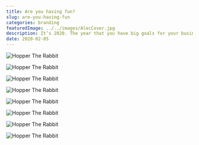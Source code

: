 ```yaml
---
title: Are you having fun?
slug: are-you-having-fun
categories: branding
featuredImage: ../../images/AlecCover.jpg
description: It’s 2020. The year that you have big goals for your business. If your business is brand new, you’re rethinking the logo you or a friend quickly created so you could launch. For more established businesses, you’re wondering if you should go through a rebrand. It seems like a lot of work and hassle, but thinking it would help you in the long run. 
date: 2020-02-05
---
```


![Hopper The Rabbit](../../images/gram_1.jpg)

![Hopper The Rabbit](../../images/gram_2.jpg)

![Hopper The Rabbit](../../images/gram_3.jpg)

![Hopper The Rabbit](../../images/gram_4.jpg)

![Hopper The Rabbit](../../images/gram_5.jpg)

![Hopper The Rabbit](../../images/gram_6.jpg)

![Hopper The Rabbit](../../images/gram_1.jpg)

![Hopper The Rabbit](../../images/gram_2.jpg)
